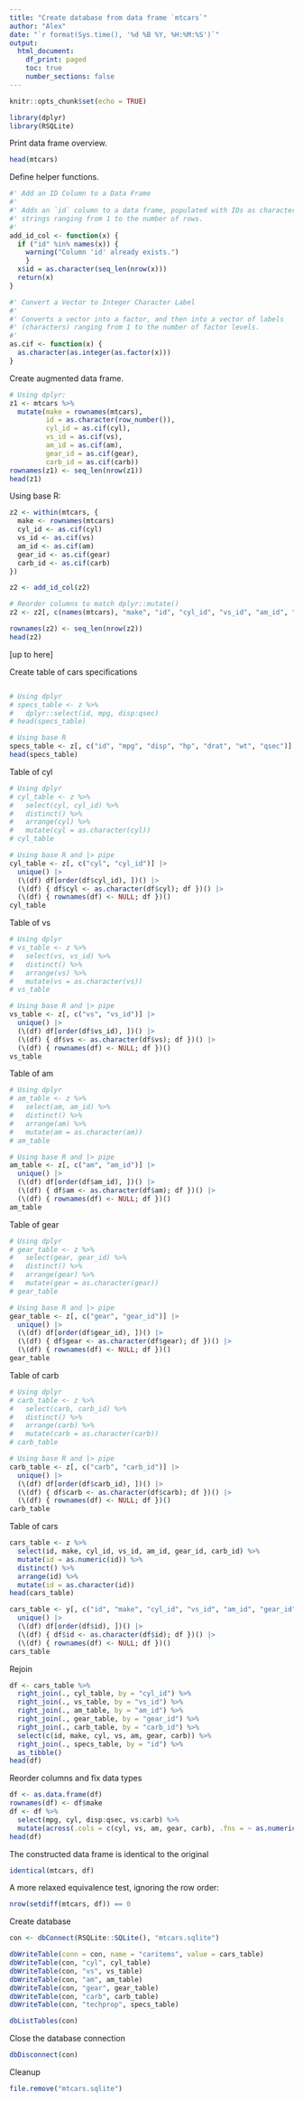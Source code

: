 ```yaml
---
title: "Create database from data frame `mtcars`"
author: "Alex"
date: "`r format(Sys.time(), '%d %B %Y, %H:%M:%S')`"
output: 
  html_document:
    df_print: paged
    toc: true
    number_sections: false
---
```


```r
knitr::opts_chunk$set(echo = TRUE)
```

```r
library(dplyr)
library(RSQLite)
```

Print data frame overview.

```r
head(mtcars)
```

Define helper functions.

```r
#' Add an ID Column to a Data Frame
#' 
#' Adds an `id` column to a data frame, populated with IDs as character 
#' strings ranging from 1 to the number of rows.
#' 
add_id_col <- function(x) {
  if ("id" %in% names(x)) { 
    warning("Column 'id' already exists.")
    }
  x$id = as.character(seq_len(nrow(x)))
  return(x)
}
```

```r
#' Convert a Vector to Integer Character Label
#'
#' Converts a vector into a factor, and then into a vector of labels 
#' (characters) ranging from 1 to the number of factor levels.
#'
as.cif <- function(x) {
  as.character(as.integer(as.factor(x)))
}
```

Create augmented data frame.

```r
# Using dplyr:
z1 <- mtcars %>%
  mutate(make = rownames(mtcars),
         id = as.character(row_number()),
         cyl_id = as.cif(cyl),
         vs_id = as.cif(vs),
         am_id = as.cif(am),
         gear_id = as.cif(gear),
         carb_id = as.cif(carb))
rownames(z1) <- seq_len(nrow(z1))
head(z1)
```

Using base R:

```r
z2 <- within(mtcars, {
  make <- rownames(mtcars)
  cyl_id <- as.cif(cyl)
  vs_id <- as.cif(vs)
  am_id <- as.cif(am)
  gear_id <- as.cif(gear)
  carb_id <- as.cif(carb)
})

z2 <- add_id_col(z2)

# Reorder columns to match dplyr::mutate()
z2 <- z2[, c(names(mtcars), "make", "id", "cyl_id", "vs_id", "am_id", "gear_id", "carb_id")]

rownames(z2) <- seq_len(nrow(z2))
head(z2)
```

[up to here]

Create table of cars specifications

```r

```

```r
# Using dplyr
# specs_table <- z %>%
#   dplyr::select(id, mpg, disp:qsec)
# head(specs_table)

# Using base R
specs_table <- z[, c("id", "mpg", "disp", "hp", "drat", "wt", "qsec")]
head(specs_table)
```

Table of cyl

```r
# Using dplyr
# cyl_table <- z %>%
#   select(cyl, cyl_id) %>%
#   distinct() %>%
#   arrange(cyl) %>%
#   mutate(cyl = as.character(cyl))
# cyl_table

# Using base R and |> pipe
cyl_table <- z[, c("cyl", "cyl_id")] |>
  unique() |>
  (\(df) df[order(df$cyl_id), ])() |>
  (\(df) { df$cyl <- as.character(df$cyl); df })() |>
  (\(df) { rownames(df) <- NULL; df })()
cyl_table
```

Table of vs

```r
# Using dplyr
# vs_table <- z %>%
#   select(vs, vs_id) %>%
#   distinct() %>%
#   arrange(vs) %>%
#   mutate(vs = as.character(vs))
# vs_table

# Using base R and |> pipe
vs_table <- z[, c("vs", "vs_id")] |>
  unique() |>
  (\(df) df[order(df$vs_id), ])() |>
  (\(df) { df$vs <- as.character(df$vs); df })() |>
  (\(df) { rownames(df) <- NULL; df })()
vs_table
```

Table of am

```r
# Using dplyr
# am_table <- z %>%
#   select(am, am_id) %>%
#   distinct() %>%
#   arrange(am) %>%
#   mutate(am = as.character(am))
# am_table

# Using base R and |> pipe
am_table <- z[, c("am", "am_id")] |>
  unique() |>
  (\(df) df[order(df$am_id), ])() |>
  (\(df) { df$am <- as.character(df$am); df })() |>
  (\(df) { rownames(df) <- NULL; df })()
am_table
```

Table of gear

```r
# Using dplyr
# gear_table <- z %>%
#   select(gear, gear_id) %>%
#   distinct() %>%
#   arrange(gear) %>%
#   mutate(gear = as.character(gear))
# gear_table

# Using base R and |> pipe
gear_table <- z[, c("gear", "gear_id")] |>
  unique() |>
  (\(df) df[order(df$gear_id), ])() |>
  (\(df) { df$gear <- as.character(df$gear); df })() |>
  (\(df) { rownames(df) <- NULL; df })()
gear_table
```

Table of carb

```r
# Using dplyr
# carb_table <- z %>%
#   select(carb, carb_id) %>%
#   distinct() %>%
#   arrange(carb) %>%
#   mutate(carb = as.character(carb))
# carb_table

# Using base R and |> pipe
carb_table <- z[, c("carb", "carb_id")] |>
  unique() |>
  (\(df) df[order(df$carb_id), ])() |>
  (\(df) { df$carb <- as.character(df$carb); df })() |>
  (\(df) { rownames(df) <- NULL; df })()
carb_table
```

Table of cars

```r
cars_table <- z %>%
  select(id, make, cyl_id, vs_id, am_id, gear_id, carb_id) %>%
  mutate(id = as.numeric(id)) %>%
  distinct() %>%
  arrange(id) %>%
  mutate(id = as.character(id))
head(cars_table)
```

```r
cars_table <- y[, c("id", "make", "cyl_id", "vs_id", "am_id", "gear_id", "carb_id")] |>
  unique() |>
  (\(df) df[order(df$id), ])() |>
  (\(df) { df$id <- as.character(df$id); df })() |>
  (\(df) { rownames(df) <- NULL; df })()
cars_table
```

Rejoin

```r
df <- cars_table %>% 
  right_join(., cyl_table, by = "cyl_id") %>% 
  right_join(., vs_table, by = "vs_id") %>% 
  right_join(., am_table, by = "am_id") %>%
  right_join(., gear_table, by = "gear_id") %>% 
  right_join(., carb_table, by = "carb_id") %>% 
  select(c(id, make, cyl, vs, am, gear, carb)) %>% 
  right_join(., specs_table, by = "id") %>%
  as_tibble()
head(df)
```

Reorder columns and fix data types

```r
df <- as.data.frame(df)
rownames(df) <- df$make
df <- df %>%
  select(mpg, cyl, disp:qsec, vs:carb) %>%
  mutate(across(.cols = c(cyl, vs, am, gear, carb), .fns = ~ as.numeric(.x)))
head(df)
```

The constructed data frame is identical to the original

```r
identical(mtcars, df)
```

A more relaxed equivalence test, ignoring the row order:

```r
nrow(setdiff(mtcars, df)) == 0
```

Create database

```r
con <- dbConnect(RSQLite::SQLite(), "mtcars.sqlite")
```

```r
dbWriteTable(conn = con, name = "caritems", value = cars_table)
dbWriteTable(con, "cyl", cyl_table)
dbWriteTable(con, "vs", vs_table)
dbWriteTable(con, "am", am_table)
dbWriteTable(con, "gear", gear_table)
dbWriteTable(con, "carb", carb_table)
dbWriteTable(con, "techprop", specs_table)
```

```r
dbListTables(con)
```

Close the database connection

```r
dbDisconnect(con)
```

Cleanup

```r
file.remove("mtcars.sqlite")
```
